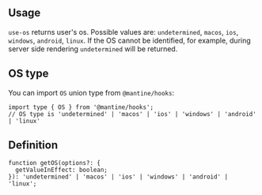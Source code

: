 

## Usage

`use-os` returns user's os. Possible values are: `undetermined`, `macos`, `ios`, `windows`, `android`, `linux`.
If the OS cannot be identified, for example, during server side rendering `undetermined` will be returned.

<Demo data={HooksDemos.useOsDemo} />

## OS type

You can import `OS` union type from `@mantine/hooks`:

```tsx
import type { OS } from '@mantine/hooks';
// OS type is 'undetermined' | 'macos' | 'ios' | 'windows' | 'android' | 'linux'
```

## Definition

```tsx
function getOS(options?: {
  getValueInEffect: boolean;
}): 'undetermined' | 'macos' | 'ios' | 'windows' | 'android' | 'linux';
```
